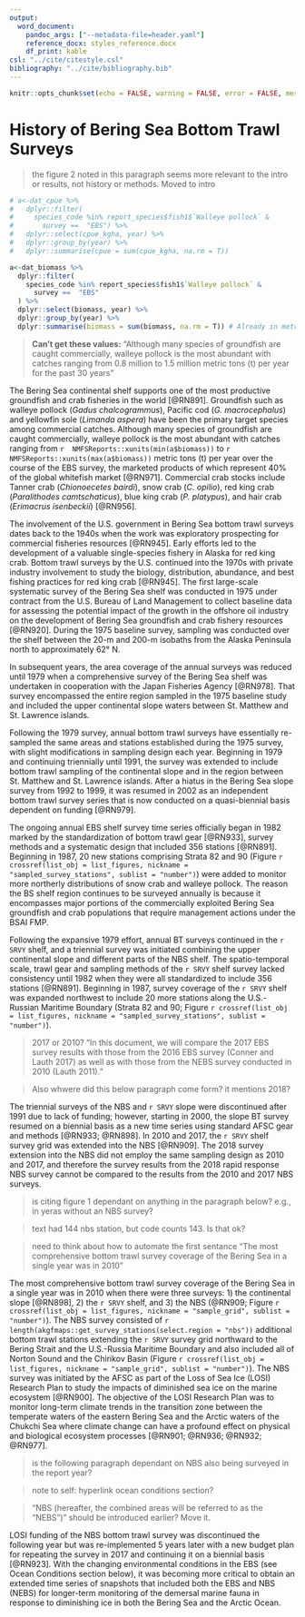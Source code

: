 ```yaml
---
output:
  word_document:
    pandoc_args: ["--metadata-file=header.yaml"]
    reference_docx: styles_reference.docx
    df_print: kable
csl: "../cite/citestyle.csl"
bibliography: "../cite/bibliography.bib"
---
```


```r
knitr::opts_chunk$set(echo = FALSE, warning = FALSE, error = FALSE, message = FALSE)
```

# History of Bering Sea Bottom Trawl Surveys

> the figure 2 noted in this paragraph seems more relevant to the intro or results, not history or methods. Moved to intro

```r

# a<-dat_cpue %>%
#   dplyr::filter(
#     species_code %in% report_species$fish1$`Walleye pollock` & 
#       survey ==  "EBS") %>% 
#   dplyr::select(cpue_kgha, year) %>% 
#   dplyr::group_by(year) %>% 
#   dplyr::summarise(cpue = sum(cpue_kgha, na.rm = T))

a<-dat_biomass %>%
  dplyr::filter(
    species_code %in% report_species$fish1$`Walleye pollock` & 
      survey ==  "EBS"
  ) %>% 
  dplyr::select(biomass, year) %>% 
  dplyr::group_by(year) %>% 
  dplyr::summarise(biomass = sum(biomass, na.rm = T)) # Already in metric tons

```

> **Can't get these values:** "Although many species of groundfish are caught commercially, walleye pollock is the most abundant with catches ranging from 0.8 million to 1.5 million metric tons (t) per year for the past 30 years"

The Bering Sea continental shelf supports one of the most productive groundfish and crab fisheries in the world [@RN891]. Groundfish such as walleye pollock (*Gadus chalcogrammus*), Pacific cod (*G. macrocephalus*) and yellowfin sole (*Limanda aspera*) have been the primary target species among commercial catches. Although many species of groundfish are caught commercially, walleye pollock is the most abundant with catches ranging from `r  NMFSReports::xunits(min(a$biomass))` to `r NMFSReports::xunits(max(a$biomass))` metric tons (t) per year over the course of the EBS survey, the marketed products of which represent 40% of the global whitefish market [@RN971]. Commercial crab stocks include Tanner crab (*Chionoecetes bairdi*), snow crab (*C. opilio*), red king crab (*Paralithodes camtschaticus*), blue king crab (*P. platypus*), and hair crab (*Erimacrus isenbeckii*) [@RN956].

The involvement of the U.S. government in Bering Sea bottom trawl surveys dates back to the 1940s when the work was exploratory prospecting for commercial fisheries resources [@RN945]. Early efforts led to the development of a valuable single-species fishery in Alaska for red king crab. Bottom trawl surveys by the U.S. continued into the 1970s with private industry involvement to study the biology, distribution, abundance, and best fishing practices for red king crab [@RN945]. The first large-scale systematic survey of the Bering Sea shelf was conducted in 1975 under contract from the U.S. Bureau of Land Management to collect baseline data for assessing the potential impact of the growth in the offshore oil industry on the development of Bering Sea groundfish and crab fishery resources [@RN920]. During the 1975 baseline survey, sampling was conducted over the shelf between the 20-m and 200-m isobaths from the Alaska Peninsula north to approximately 62° N.

In subsequent years, the area coverage of the annual surveys was reduced until 1979 when a comprehensive survey of the Bering Sea shelf was undertaken in cooperation with the Japan Fisheries Agency [@RN978]. That survey encompassed the entire region sampled in the 1975 baseline study and included the upper continental slope waters between St. Matthew and St. Lawrence islands.

Following the 1979 survey, annual bottom trawl surveys have essentially re-sampled the same areas and stations established during the 1975 survey, with slight modifications in sampling design each year. Beginning in 1979 and continuing triennially until 1991, the survey was extended to include bottom trawl sampling of the continental slope and in the region between St. Matthew and St. Lawrence islands. After a hiatus in the Bering Sea slope survey from 1992 to 1999, it was resumed in 2002 as an independent bottom trawl survey series that is now conducted on a quasi-biennial basis dependent on funding [@RN979].

The ongoing annual EBS shelf survey time series officially began in 1982 marked by the standardization of bottom trawl gear [@RN933], survey methods and a systematic design that included 356 stations [@RN891]. Beginning in 1987, 20 new stations comprising Strata 82 and 90 (Figure `r crossref(list_obj = list_figures, nickname = "sampled_survey_stations", sublist = "number") `) were added to monitor more northerly distributions of snow crab and walleye pollock. The reason the BS shelf region continues to be surveyed annually is because it encompasses major portions of the commercially exploited Bering Sea groundfish and crab populations that require management actions under the BSAI FMP.

Following the expansive 1979 effort, annual BT surveys continued in the `r SRVY ` shelf, and a triennial survey was initiated combining the upper continental slope and different parts of the NBS shelf. The spatio-temporal scale, trawl gear and sampling methods of the `r SRVY ` shelf survey lacked consistency until 1982 when they were all standardized to include 356 stations [@RN891]. Beginning in 1987, survey coverage of the `r SRVY ` shelf was expanded northwest to include 20 more stations along the U.S.-Russian Maritime Boundary (Strata 82 and 90; Figure `r crossref(list_obj = list_figures, nickname = "sampled_survey_stations", sublist = "number") `). 

> 2017 or 2010? "In this document, we will compare the 2017 EBS survey results with those from the 2016 EBS survey (Conner and Lauth 2017) as well as with those from the NEBS survey conducted in 2010 (Lauth 2011)."

> Also whwere did this below paragraph come form? it mentions 2018?

The triennial surveys of the NBS and `r SRVY ` slope were discontinued after 1991 due to lack of funding; however, starting in 2000, the slope BT survey resumed on a biennial basis as a new time series using standard AFSC gear and methods [@RN933; @RN898]. In 2010 and 2017, the `r SRVY ` shelf survey grid was extended into the NBS [@RN909]. The 2018 survey extension into the NBS did not employ the same sampling design as 2010 and 2017, and therefore the survey results from the 2018 rapid response NBS survey cannot be compared to the results from the 2010 and 2017 NBS surveys.

> is citing figure 1 dependant on anything in the paragraph below? e.g., in yeras without an NBS survey?

> text had 144 nbs station, but code counts 143. Is that ok?

> need to think about how to automate the first sentance "The most comprehensive bottom trawl survey coverage of the Bering Sea in a single year was in 2010"

The most comprehensive bottom trawl survey coverage of the Bering Sea in a single year was in 2010 when there were three surveys: 1) the continental slope [@RN898], 2) the `r SRVY ` shelf, and 3) the NBS (@RN909; Figure `r crossref(list_obj = list_figures, nickname = "sample_grid", sublist = "number")`). The NBS survey consisted of `r length(akgfmaps::get_survey_stations(select.region = "nbs"))` additional bottom trawl stations extending the `r SRVY ` survey grid northward to the Bering Strait and the U.S.-Russia Maritime Boundary and also included all of Norton Sound and the Chirikov Basin (Figure `r crossref(list_obj = list_figures, nickname = "sample_grid", sublist = "number")`). The NBS survey was initiated by the AFSC as part of the Loss of Sea Ice (LOSI) Research Plan to study the impacts of diminished sea ice on the marine ecosystem [@RN900]. The objective of the LOSI Research Plan was to monitor long-term climate trends in the transition zone between the temperate waters of the eastern Bering Sea and the Arctic waters of the Chukchi Sea where climate change can have a profound effect on physical and biological ecosystem processes [@RN901; @RN936; @RN932; @RN977].

> is the following paragraph dependant on NBS also being surveyed in the report year?

> note to self: hyperlink ocean conditions section?

> "NBS (hereafter, the combined areas will be referred to as the “NEBS”)" should be introduced earlier? Move it. 

LOSI funding of the NBS bottom trawl survey was discontinued the following year but was re-implemented 5 years later with a new budget plan for repeating the survey in 2017 and continuing it on a biennial basis [@RN923]. With the changing environmental conditions in the EBS (see Ocean Conditions section below), it was becoming more critical to obtain an extended time series of snapshots that included both the EBS and NBS (NEBS) for longer-term monitoring of the demersal marine fauna in response to diminishing ice in both the Bering Sea and the Arctic Ocean.



